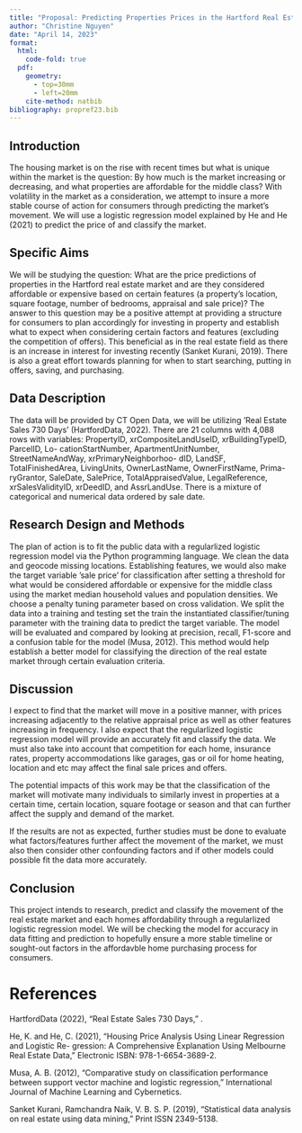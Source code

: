 ```yaml
---
title: "Proposal: Predicting Properties Prices in the Hartford Real Estate Market As Either Affordable or Expensive With a Logistic Regression Model"
author: "Christine Nguyen"
date: "April 14, 2023"
format:
  html:
    code-fold: true
  pdf: 
    geometry: 
      - top=30mm
      - left=20mm
    cite-method: natbib
bibliography: propref23.bib
---
```


## Introduction

The housing market is on the rise with recent times but what is unique within the market is the question: By how much is the market increasing or decreasing, and what properties are affordable for the middle class? With volatility in the market as a consideration, we attempt to insure a more stable course of action for consumers through predicting the market’s movement. We will use a logistic regression model explained by He and He (2021) to predict the price of and classify the market.


## Specific Aims

We will be studying the question: What are the price predictions of properties in the Hartford real estate market and are they considered affordable or expensive based on certain features (a property's location, square footage, number of bedrooms, appraisal and sale price)? The answer to this question may be a positive attempt at providing a structure for consumers to plan accordingly for investing in property and establish what to expect when considering certain factors and features (excluding the competition of offers). This beneficial as in the real estate field as there is an increase in interest for investing recently (Sanket Kurani, 2019). There is also a great effort towards planning for when to start searching, putting in offers, saving, and purchasing.

## Data Description

The data will be provided by CT Open Data, we will be utilizing ’Real Estate Sales 730 Days’ (HartfordData, 2022). There are 21 columns with 4,088 rows with variables: PropertyID, xrCompositeLandUseID, xrBuildingTypeID, ParcelID, Lo- cationStartNumber, ApartmentUnitNumber, StreetNameAndWay, xrPrimaryNeighborhoo- dID, LandSF, TotalFinishedArea, LivingUnits, OwnerLastName, OwnerFirstName, Prima- ryGrantor, SaleDate, SalePrice, TotalAppraisedValue, LegalReference, xrSalesValidityID, xrDeedID, and AssrLandUse. There is a mixture of categorical and numerical data ordered by sale date.

## Research Design and Methods

The plan of action is to fit the public data with a regularlized logistic regression model via the Python programming language. We clean the data and geocode missing locations. Establishing features, we would also make the target variable ’sale price’ for classification after setting a threshold for what would be considered affordable or expensive for the middle class using the market median household values and population densities. We choose a penalty tuning parameter based on cross validation. We split the data into a training and testing set the train the instantiated classifier/tuning parameter with the training data to predict the target variable. The model will be evaluated and compared by looking at precision, recall, F1-score and a confusion table for the model (Musa, 2012). This method would help establish a better model for classifying the direction of the real estate market through certain evaluation criteria.

## Discussion

I expect to find that the market will move in a positive manner, with prices increasing adjacently to the relative appraisal price as well as other features increasing in frequency. I also expect that the regularlized logistic regression model will provide an accurately fit and classify the data. We must also take into account that competition for each home, insurance rates, property accommodations like garages, gas or oil for home heating, location and etc may affect the final sale prices and offers.

The potential impacts of this work may be that the classification of the market will motivate many individuals to similarly invest in properties at a certain time, certain location, square footage or season and that can further affect the supply and demand of the market.

If the results are not as expected, further studies must be done to evaluate what factors/features further affect the movement of the market, we must also then consider other confounding factors and if other models could possible fit the data more accurately.

## Conclusion

This project intends to research, predict and classify the movement of the real estate market and each homes affordability through a regularlized logistic regression model. We will be checking the model for accuracy in data fitting and prediction to hopefully ensure a more stable timeline or sought-out factors in the affordavble home purchasing process for consumers.

# References

HartfordData (2022), “Real Estate Sales 730 Days,” .


He, K. and He, C. (2021), “Housing Price Analysis Using Linear Regression and Logistic Re- 
  gression: A Comprehensive Explanation Using Melbourne Real Estate Data,” Electronic ISBN: 978-1-6654-3689-2.


Musa, A. B. (2012), “Comparative study on classification performance between support vector 
  machine and logistic regression,” International Journal of Machine Learning and Cybernetics.


Sanket Kurani, Ramchandra Naik, V. B. S. P. (2019), “Statistical data analysis on real estate using 
  data mining,” Print ISSN 2349-5138. 
